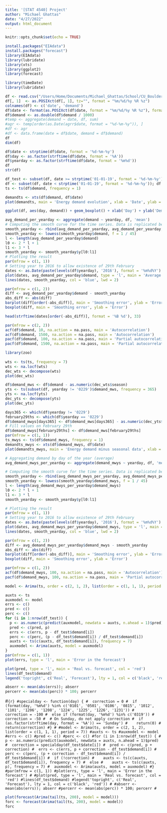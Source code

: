 ```yaml
---
title: '[STAT 4540] Project'
author: "Michael Ghattas"
date: "4/27/2022"
output: html_document
---
```


```r
knitr::opts_chunk$set(echo = TRUE)
```

```r
install.packages("EIAdata")
install.packages("forecast")
library(EIAdata)
library(lubridate)
library(xts)
library(ggplot2)
library(forecast)
```

```r
library(timeDate)
library(lubridate)

df <- read.csv("/Users/Home/Documents/Michael_Ghattas/School/CU_Boulder/BA-BS/2022/Spring 2022/STAT - 4540/Project/Demand_for_Public_Service_Company_of_Colorado_(PSCO)_hourly_-_local_time.csv", sep = ",", skip = "4")
df[, 1]  <- as.POSIXct(df[, 1], tz="", format = "%m/%d/%y %R %z")
colnames(df) <- c('date', 'demand')
df$date <- format(as.POSIXct(df$date, format = "%m/%d/%y %R %z"), format = "%d-%m-%y")
df$demand <- as.double(df$demand / 1000)
#temp <- aggregate(demand ~ date, df, sum)
#agr <- temp[order(as.Date(agrr$date, format = "%d-%m-%y")), ]
#df <- agr
#df <- data.frame(date = df$date, demand = df$demand)
df
dim(df)
```


```r
df$date <- strptime(df$date, format = '%d-%m-%y')
df$day <- as.factor(strftime(df$date, format = '%A'))
df$yearday <- as.factor(strftime(df$date, format = '%m%d'))
df
str(df)
```

```r
df_test <- subset(df, date >= strptime('01-01-19', format = '%d-%m-%y')); df_test
df <- subset(df, date < strptime('01-01-19', format = '%d-%m-%y')); df
ts <- ts(df$demand, frequency = 1)
```

```r
demandts <- xts(df$demand, df$date)
plot(demandts, main = 'Energy demand evolution', xlab = 'Date', ylab = 'Demand (GWh)')

ggplot(df, aes(day, demand)) + geom_boxplot() + xlab('Day') + ylab('Demand (GWh)') + ggtitle('Demand per day of the week')

avg_demand_per_yearday <- aggregate(demand ~ yearday, df, 'mean')
# Computing the smooth curve for the time series. Data is replicated before computing the curve in order to achieve continuity
smooth_yearday <- rbind(avg_demand_per_yearday, avg_demand_per_yearday, avg_demand_per_yearday, avg_demand_per_yearday, avg_demand_per_yearday)
smooth_yearday <- lowess(smooth_yearday$demand, f = 1 / 45)
l <- length(avg_demand_per_yearday$demand)
l0 <- 2 * l + 1
l1 <- 3 * l
smooth_yearday <- smooth_yearday$y[l0:l1]
# Plotting the result
par(mfrow = c(1, 1))
# Setting year to 2016 to allow existence of 29th February
dates <- as.Date(paste(levels(df$yearday), '2016'), format = '%m%d%Y')
plot(dates, avg_demand_per_yearday$demand, type = 'l', main = 'Average daily demand', xlab = 'Date', ylab = 'Demand (GWh)')
lines(dates, smooth_yearday, col = 'blue', lwd = 2)
```
```r
par(mfrow = c(1, 2))
diff <- avg_demand_per_yearday$demand - smooth_yearday
abs_diff <- abs(diff)
barplot(diff[order(-abs_diff)], main = 'Smoothing error', ylab = 'Error')
boxplot(diff, main = 'Smoothing error', ylab = 'Error')
```

```r
head(strftime(dates[order(-abs_diff)], format = '%B %d'), 33)

par(mfrow = c(2, 2))
acf(df$demand, 10, na.action = na.pass, main = 'Autocorrelation')
acf(df$demand, 1500, na.action = na.pass, main = 'Autocorrelation')
pacf(df$demand, 100, na.action = na.pass, main = 'Partial autocorrelation')
pacf(df$demand, 1500, na.action = na.pass, main = 'Partial autocorrelation')
```

```r
library(zoo)
    
wts <- ts(ts, frequency = 7)
wts <- na.locf(wts)
dec_wts <- decompose(wts)
plot(dec_wts)

df$demand_mws <- df$demand - as.numeric(dec_wts$season)
yts <- ts(subset(df, yearday != '0229')$demand_mws, frequency = 365)
yts <- na.locf(yts)
dec_yts <- decompose(yts)
plot(dec_yts)

days365 <- which(df$yearday != '0229')
february29ths <- which(df$yearday == '0229')
df$demand_mwys[days365] <- df$demand_mws[days365] - as.numeric(dec_yts$season)
# Fill values on February 29th
df$demand_mwys[february29ths] <- df$demand_mws[february29ths]
par(mfrow = c(1, 1))
ts_mwys <- ts(df$demand_mwys, frequency = 1)
demandts_mwys <- xts(df$demand_mwys, df$date)
plot(demandts_mwys, main = 'Energy demand minus seasonal data', xlab = 'Date', ylab = 'Demand (GWh)')
```

```r
# Aggregating demand by day of the year (average)
avg_demand_mwys_per_yearday <- aggregate(demand_mwys ~ yearday, df, 'mean')

# Computing the smooth curve for the time series. Data is replicated before computing the curve in order to achieve continuity
smooth_yearday <- rbind(avg_demand_mwys_per_yearday, avg_demand_mwys_per_yearday, avg_demand_mwys_per_yearday, avg_demand_mwys_per_yearday, avg_demand_mwys_per_yearday)
smooth_yearday <- lowess(smooth_yearday$demand_mwys, f = 1 / 45)
l <- length(avg_demand_mwys_per_yearday$demand_mwys)
l0 <- 2 * l + 1
l1 <- 3 * l
smooth_yearday <- smooth_yearday$y[l0:l1]

# Plotting the result
par(mfrow = c(1, 1))
# Setting year to 2016 to allow existence of 29th February
dates <- as.Date(paste(levels(df$yearday), '2016'), format = '%m%d%Y')
plot(dates, avg_demand_mwys_per_yearday$demand_mwys, type = 'l', main = 'Average daily demand', xlab = 'Date', ylab = 'Demand (GWh)')
lines(dates, smooth_yearday, col = 'blue', lwd = 2)
```
```r
par(mfrow = c(1, 2))
diff <- avg_demand_mwys_per_yearday$demand_mwys - smooth_yearday
abs_diff <- abs(diff)
barplot(diff[order(-abs_diff)], main = 'Smoothing error', ylab = 'Error')
boxplot(diff, main = 'Smoothing error', ylab = 'Error')
```

```r
par(mfrow = c(1, 2))
acf(df$demand_mwys, 100, na.action = na.pass, main = 'Autocorrelation')
pacf(df$demand_mwys, 100, na.action = na.pass, main = 'Partial autocorrelation')
```
```r
model <- Arima(ts, order = c(2, 1, 2), list(order = c(1, 1, 1), period = 7))

auxts <- ts
auxmodel <- model
errs <- c()
pred <- c()
perc <- c()
for (i in 1:nrow(df_test)) {
  p <- as.numeric(predict(auxmodel, newdata = auxts, n.ahead = 1)$pred)
  pred <- c(pred, p)
  errs <- c(errs, p - df_test$demand[i])
  perc <- c(perc, (p - df_test$demand[i]) / df_test$demand[i])
  auxts <- ts(c(auxts, df_test$demand[i]), frequency = 7)
  auxmodel <- Arima(auxts, model = auxmodel)
}
par(mfrow = c(1, 1))
plot(errs, type = 'l', main = 'Error in the forecast')

plot(pred, type = 'l', main = 'Real vs. forecast', col = 'red')
lines(df_test$demand)
legend('topright', c('Real', 'Forecast'), lty = 1, col = c('black', 'red'))

abserr <- mean(abs(errs)); abserr
percerr <- mean(abs(perc)) * 100; percerr
```
#```{r}
#specialday <- function(day) {
#  correction = 0
#  if (format(day, '%m%d') %in% c('0101', '0501', '0106', '0815', '1012', '1101', '1206', '1208', '1224', '1225', '1226', '1231'))
#      correction = -100
#  else if (format(day, '%m%d') %in% c('0319'))
#    correction = -50
#  # On Sunday, do not apply correction
#  if (as.factor(strftime(day, format = '%A')) == 'Sunday')
#    return(0)
#  return(correction)
#}
#
#model <- Arima(ts, order = c(2, 1, 2), list(order = c(1, 1, 1), period = 7))
#auxts <- ts
#auxmodel <- model
#errs <- c()
#pred <- c()
#perc <- c()
#for (i in 1:nrow(df_test)) {
#  p <- as.numeric(predict(auxmodel, newdata = auxts, n.ahead = 1)$pred)
#  correction = specialday(df_test$date[i])
#  pred <- c(pred, p + correction)
#  errs <- c(errs, p + correction - df_test$demand[i])
#  perc <- c(perc, (p + correction - df_test$demand[i]) / df_test$demand[i])
#  if (!correction)
#    auxts <- ts(c(auxts, df_test$demand[i]), frequency = 7)
#  else
#    auxts <- ts(c(auxts, p), frequency = 7)
#  auxmodel <- Arima(auxts, model = auxmodel)
#}
#par(mfrow = c(1, 1))
#plot(errs, type = 'l', main = 'Error in the forecast')
#
#plot(pred, type = 'l', main = 'Real vs. forecast', col = 'red')
#lines(df_test$demand)
#legend('topright', c('Real', 'Forecast'), lty = 1, col = c('black', 'red'))
#
#abserr <- mean(abs(errs)); abserr
#percerr <- mean(abs(perc)) * 100; percerr
#```

```r
plot(forecast(Arima(tail(ts, 200), model = model)))
forc <- forecast(Arima(tail(ts, 200), model = model))
forc
```

